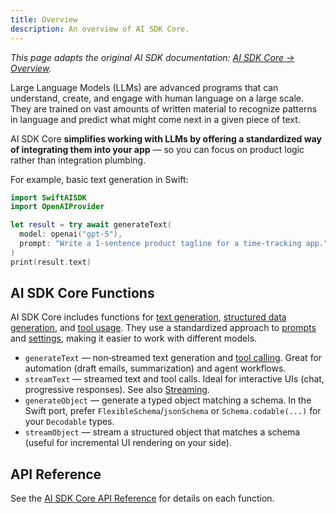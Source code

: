 ```yaml
---
title: Overview
description: An overview of AI SDK Core.
---
```

_This page adapts the original AI SDK documentation: [AI SDK Core → Overview](https://ai-sdk.dev/docs/ai-sdk-core)._ 

Large Language Models (LLMs) are advanced programs that can understand, create, and engage with human language on a large scale.
They are trained on vast amounts of written material to recognize patterns in language and predict what might come next in a given piece of text.

AI SDK Core **simplifies working with LLMs by offering a standardized way of integrating them into your app** — so you can focus on product logic rather than integration plumbing.

For example, basic text generation in Swift:

```swift
import SwiftAISDK
import OpenAIProvider

let result = try await generateText(
  model: openai("gpt-5"),
  prompt: "Write a 1‑sentence product tagline for a time‑tracking app."
)
print(result.text)
```

## AI SDK Core Functions

AI SDK Core includes functions for [text generation](./generating-text), [structured data generation](./generating-structured-data), and [tool usage](./tools-and-tool-calling).
They use a standardized approach to [prompts](/foundations/prompts) and [settings](./settings), making it easier to work with different models.

- `generateText` — non‑streamed text generation and [tool calling](./tools-and-tool-calling). Great for automation (draft emails, summarization) and agent workflows.
- `streamText` — streamed text and tool calls. Ideal for interactive UIs (chat, progressive responses). See also [Streaming](/foundations/streaming).
- `generateObject` — generate a typed object matching a schema. In the Swift port, prefer `FlexibleSchema`/`jsonSchema` or `Schema.codable(...)` for your `Decodable` types.
- `streamObject` — stream a structured object that matches a schema (useful for incremental UI rendering on your side).

## API Reference

See the [AI SDK Core API Reference](/docs/reference/ai-sdk-core) for details on each function.
